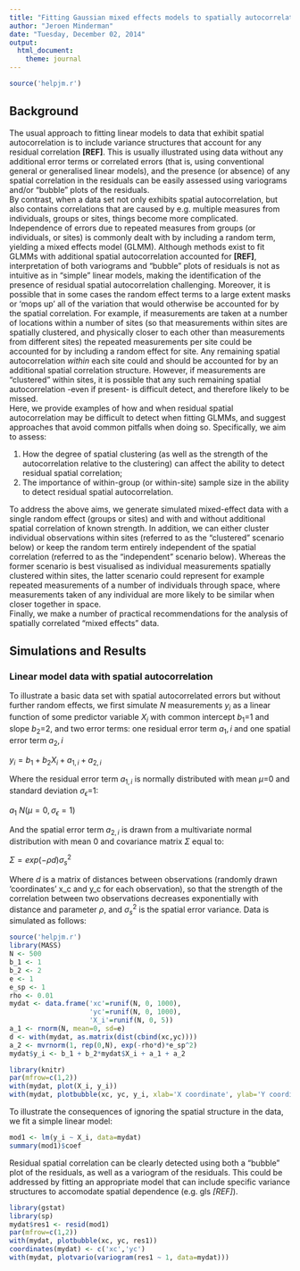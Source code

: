 ```yaml
---
title: "Fitting Gaussian mixed effects models to spatially autocorrelated data"
author: "Jeroen Minderman"
date: "Tuesday, December 02, 2014"
output: 
  html_document:
    theme: journal
---
```


```r
source('helpjm.r')
```

## Background
  
The usual approach to fitting linear models to data that exhibit spatial autocorrelation is to include variance structures that account for any residual correlation **[REF]**. This is usually illustrated using data without any additional error terms or correlated errors (that is, using conventional general or generalised linear models), and the presence (or absence) of any spatial correlation in the residuals can be easily assessed using variograms and/or "bubble" plots of the residuals.  
By contrast, when a data set not only exhibits spatial autocorrelation, but also contains correlations that are caused by e.g. multiple measures from individuals, groups or sites, things become more complicated. Independence of errors due to repeated measures from groups (or individuals, or sites) is commonly dealt with by including a random term, yielding a mixed effects model (GLMM). Although methods exist to fit GLMMs with additional spatial autocorrelation accounted for **[REF]**, interpretation of both variograms and "bubble" plots of residuals is not as intuitive as in "simple" linear models, making the identification of the presence of residual spatial autocorrelation challenging. Moreover, it is possible that in some cases the random effect terms to a large extent masks or 'mops up' all of the variation that would otherwise be accounted for by the spatial correlation. For example, if measurements are taken at a number of locations within a number of sites (so that measurements within sites are spatially clustered, and physically closer to each other than measurements from different sites) the repeated measurements per site could be accounted for by including a random effect for site. Any remaining spatial autocorrelation *within* each site could and should be accounted for by an additional spatial correlation structure. However, if measurements are "clustered" within sites, it is possible that any such remaining spatial autocorrelation -even if present- is difficult detect, and therefore likely to be missed.  
Here, we provide examples of how and when residual spatial autocorrelation may be difficult to detect when fitting GLMMs, and suggest approaches that avoid common pitfalls when doing so. Specifically, we aim to assess: 

1. How the degree of spatial clustering (as well as the strength of the autocorrelation relative to the clustering) can affect the ability to detect residual spatial correlation;    
2. The importance of within-group (or within-site) sample size in the ability to detect residual spatial autocorrelation.    

To address the above aims, we generate simulated mixed-effect data with a single random effect (groups or sites) and with and without additional spatial correlation of known strength. In addition, we can either cluster individual observations within sites (referred to as the "clustered" scenario below) or keep the random term entirely independent of the spatial correlation (referred to as the "independent" scenario below). Whereas the former scenario is best visualised as individual measurements spatially clustered within sites, the latter scenario could represent for example repeated measurements of a number of individuals through space, where measurements taken of any individual are more likely to be similar when closer together in space.  
Finally, we make a number of practical recommendations for the analysis of spatially correlated "mixed effects" data.  

## Simulations and Results
  
### Linear model data with spatial autocorrelation

To illustrate a basic data set with spatial autocorrelated errors but without further random effects, we first simulate $N$ measurements $y_i$ as a linear function of some predictor variable $X_i$ with common intercept $b_1$=1 and slope $b_2$=2, and two error terms: one residual error term $a_1,i$ and one spatial error term $a_2,i$
 
$y_i = b_1 + b_2X_i + a_{1,i} + a_{2,i}$
 
Where the residual error term $a_{1,i}$ is normally distributed with mean $\mu$=0 and standard deviation $\sigma_{\epsilon}$=1:  
 
$a_1 ~ N(\mu = 0, \sigma_{\epsilon} = 1)$  
 
And the spatial error term $a_{2,i}$ is drawn from a multivariate normal distribution with mean 0 and covariance matrix $\Sigma$ equal to:  
 
$\Sigma = exp(-\rho d)\sigma_s^2$ 
 
Where $d$ is a matrix of distances between observations (randomly drawn 'coordinates' x_c and y_c for each observation), so that the strength of the correlation between two observations decreases exponentially with distance and parameter $\rho$, and $\sigma_s^2$ is the spatial error variance. Data is simulated as follows:  

```r
source('helpjm.r')
library(MASS)
N <- 500
b_1 <- 1
b_2 <- 2
e <- 1
e_sp <- 1
rho <- 0.01
mydat <- data.frame('xc'=runif(N, 0, 1000), 
                    'yc'=runif(N, 0, 1000),
                    'X_i'=runif(N, 0, 5))
a_1 <- rnorm(N, mean=0, sd=e)
d <- with(mydat, as.matrix(dist(cbind(xc,yc))))
a_2 <- mvrnorm(1, rep(0,N), exp(-rho*d)*e_sp^2)
mydat$y_i <- b_1 + b_2*mydat$X_i + a_1 + a_2

```
``` r
library(knitr)
par(mfrow=c(1,2))
with(mydat, plot(X_i, y_i))
with(mydat, plotbubble(xc, yc, y_i, xlab='X coordinate', ylab='Y coordinate', colsign=FALSE, size=0.5))
```  

To illustrate the consequences of ignoring the spatial structure in the data, we fit a simple linear model:  
``` r
mod1 <- lm(y_i ~ X_i, data=mydat)
summary(mod1)$coef
```
 
Residual spatial correlation can be clearly detected using both a "bubble" plot of the residuals, as well as a variogram of the residuals. This could be addressed by fitting an appropriate model that can include specific variance structures to accomodate spatial dependence (e.g. gls *[REF]*).
 
``` r
library(gstat)
library(sp)
mydat$res1 <- resid(mod1)
par(mfrow=c(1,2))
with(mydat, plotbubble(xc, yc, res1))
coordinates(mydat) <- c('xc','yc')
with(mydat, plotvario(variogram(res1 ~ 1, data=mydat)))
```
 
